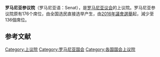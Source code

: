 {{Infobox legislature
 | name               = 罗马尼亚参议院
 | native_name        = Senatul
 | legislature        = 9th Legislature
 | coa_pic            = Coat of arms of the Senate of Romania.jpg
 | coa-pic            = 
 | foundation         = 1864年
 | session_room       =
 | house_type         = 上议院
 | body               = 罗马尼亚议会
 | leader1_type       = 罗马尼亚参议院议长
 | leader1            = [[弗洛林-瓦西里·克楚|弗洛林-瓦西里·克楚]]
 | party1             = 国家自由党
 | election1          = 2021年11月23日<ref>{{Cite news |url=http://www.xinhuanet.com/2020-12/22/c_1126893499.htm |title=罗马尼亚参众两院分别选出新议长 |publisher=新華網 |date=2020-12-22 |accessdate=2020-12-24 |archive-date=2021-04-08 |archive-url=https://web.archive.org/web/20210408131314/http://www.xinhuanet.com/2020-12/22/c_1126893499.htm |dead-url=no }}</ref>
 | seats              = 136
 | structure1         = Romania Senate 2020.svg
 | structure1_res     = 200px
 | political_groups1  = '''[[執政黨|執政黨]]（94）'''
* {{color box|#FFE101 |border=darkgray}} [[国家自由党_(罗马尼亚)|国家自由党]]（41）
* {{color box|#126401 |border=darkgray}} 罗马尼亚匈牙利族民主联盟（9）
* {{color box|#D40000 |border=darkgray}} [[社会民主党_(罗马尼亚)|社会民主党]]（47）

'''反對黨（42）'''
* {{color box|#00aae7 |border=darkgray}} USR-PLUS聯盟（25）
* {{color box|#FCC224|border=darkgray}} [[罗马尼亚人团结联盟|罗马尼亚人团结联盟]]（14）
* 無聯繫（4）

 | committees1        =
 | voting_system1     =
 | last_election1     = [[2020年羅馬尼亞議會選舉|2020年12月]]
 | meeting_place      = [[罗马尼亚人民宫|罗马尼亚人民宫]]
 | website            = {{URL|http://www.senat.ro}}
}}
'''罗马尼亚参议院'''（罗马尼亚语：Senat），是[[罗马尼亚议会|罗马尼亚议会]]的上议院。罗马尼亚参议院原有176个席位，由全国选民直接选举产生，由[[2016年羅馬尼亞國會選舉|2016年議會選舉]]起，減少至136個席位。

== 参考文献 ==
{{Reflist}}

{{國家上議院}}
[[Category:上议院|Category:上议院]]
[[Category:罗马尼亚国会|Category:罗马尼亚国会]]
[[Category:各国国会上议院|Category:各国国会上议院]]